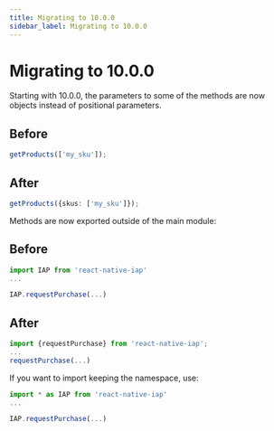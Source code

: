 ```yaml
---
title: Migrating to 10.0.0
sidebar_label: Migrating to 10.0.0
---
```



<AdFitTopFixed />

# Migrating to 10.0.0

Starting with 10.0.0, the parameters to some of the methods are now objects instead of positional parameters.

## Before

```ts
getProducts(['my_sku']);
```

## After

```ts
getProducts({skus: ['my_sku']});
```

Methods are now exported outside of the main module:

## Before

```ts
import IAP from 'react-native-iap'
...

IAP.requestPurchase(...)
```

## After

```ts
import {requestPurchase} from 'react-native-iap';
...
requestPurchase(...)
```

If you want to import keeping the namespace, use:

```ts
import * as IAP from 'react-native-iap'
...

IAP.requestPurchase(...)
```
